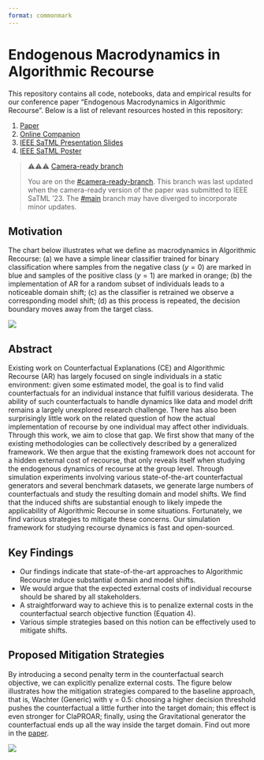 ```yaml
---
format: commonmark
---
```


# Endogenous Macrodynamics in Algorithmic Recourse

This repository contains all code, notebooks, data and empirical results for our conference paper "Endogenous Macrodynamics in Algorithmic Recourse". Below is a list of relevant resources hosted in this repository:

1. [Paper](paper/paper.pdf)
2. [Online Companion](https://www.paltmeyer.com/endogenous-macrodynamics-in-algorithmic-recourse/)
3. [IEEE SaTML Presentation Slides](https://www.paltmeyer.com/content/talks/posts/2023-ieee-satml/presentation.html)
4. [IEEE SaTML Poster](dev/poster/poster.pdf)

> ⚠️⚠️⚠️ [Camera-ready branch](https://github.com/pat-alt/endogenous-macrodynamics-in-algorithmic-recourse/tree/camera-ready-branch)
>
> You are on the [#camera-ready-branch](https://github.com/pat-alt/endogenous-macrodynamics-in-algorithmic-recourse/tree/camera-ready-branch). This branch was last updated when the camera-ready version of the paper was submitted to IEEE SaTML '23. The [#main](https://github.com/pat-alt/endogenous-macrodynamics-in-algorithmic-recourse) branch may have diverged to incorporate minor updates. 

## Motivation

The chart below illustrates what we define as macrodynamics in Algorithmic Recourse: (a) we have a simple linear classifier trained for binary classification where samples from the negative class ($y=0$) are marked in blue and samples of the positive class ($y=1$) are marked in orange; (b) the implementation of AR for a random subset of individuals leads to a noticeable domain shift; (c) as the classifier is retrained we observe a corresponding model shift; (d) as this process is repeated, the decision boundary moves away from the target class.

![](paper/www/poc.png)

## Abstract

Existing work on Counterfactual Explanations (CE) and Algorithmic Recourse (AR) has largely focused on single individuals in a static environment: given some estimated model, the goal is to find valid counterfactuals for an individual instance that fulfill various desiderata. The ability of such counterfactuals to handle dynamics like data and model drift remains a largely unexplored research challenge. There has also been surprisingly little work on the related question of how the actual implementation of recourse by one individual may affect other individuals. Through this work, we aim to close that gap. We first show that many of the existing methodologies can be collectively described by a generalized framework. We then argue that the existing framework does not account for a hidden external cost of recourse, that only reveals itself when studying the endogenous dynamics of recourse at the group level. Through simulation experiments involving various state-of-the-art counterfactual generators and several benchmark datasets, we generate large numbers of counterfactuals and study the resulting domain and model shifts. We find that the induced shifts are substantial enough to likely impede the applicability of Algorithmic Recourse in some situations. Fortunately, we find various strategies to mitigate these concerns. Our simulation framework for studying recourse dynamics is fast and open-sourced. 

## Key Findings

- Our findings indicate that state-of-the-art approaches to Algorithmic Recourse induce substantial domain and model shifts.
- We would argue that the expected external costs of individual recourse should be shared by all stakeholders.
- A straightforward way to achieve this is to penalize external costs in the counterfactual search objective function (Equation 4).
- Various simple strategies based on this notion can be effectively used to mitigate shifts.

## Proposed Mitigation Strategies

By introducing a second penalty term in the counterfactual search objective, we can explicitly penalize external costs. The figure below illustrates how the mitigation strategies compared to the baseline approach, that is, Wachter (Generic) with γ = 0.5: choosing a higher decision threshold pushes the counterfactual a little further into the target domain; this effect is even stronger for ClaPROAR; finally, using the Gravitational generator the counterfactual ends up all the way inside the target domain. Find out more in the [paper](paper/paper.pdf).

![](paper/www/mitigation.png)
